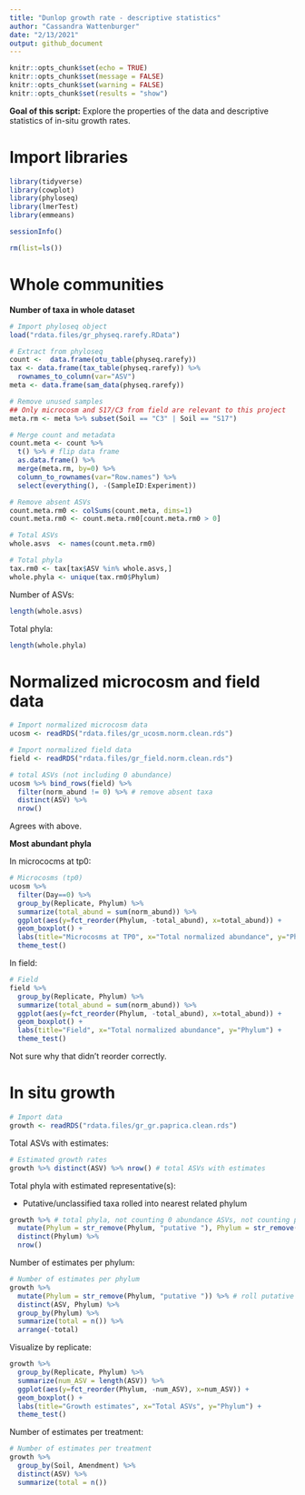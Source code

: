```yaml
---
title: "Dunlop growth rate - descriptive statistics"
author: "Cassandra Wattenburger"
date: "2/13/2021"
output: github_document
---
```


```r
knitr::opts_chunk$set(echo = TRUE)
knitr::opts_chunk$set(message = FALSE)
knitr::opts_chunk$set(warning = FALSE)
knitr::opts_chunk$set(results = "show")
```

**Goal of this script:** Explore the properties of the data and descriptive statistics of in-situ growth rates.

# Import libraries

```r
library(tidyverse)
library(cowplot)
library(phyloseq)
library(lmerTest)
library(emmeans)

sessionInfo()

rm(list=ls())
```

# Whole communities

**Number of taxa in whole dataset**

```r
# Import phyloseq object
load("rdata.files/gr_physeq.rarefy.RData")

# Extract from phyloseq
count <-  data.frame(otu_table(physeq.rarefy))
tax <- data.frame(tax_table(physeq.rarefy)) %>%
  rownames_to_column(var="ASV")
meta <- data.frame(sam_data(physeq.rarefy))

# Remove unused samples
## Only microcosm and S17/C3 from field are relevant to this project
meta.rm <- meta %>% subset(Soil == "C3" | Soil == "S17")

# Merge count and metadata
count.meta <- count %>%
  t() %>% # flip data frame
  as.data.frame() %>%
  merge(meta.rm, by=0) %>%
  column_to_rownames(var="Row.names") %>%
  select(everything(), -(SampleID:Experiment))

# Remove absent ASVs
count.meta.rm0 <- colSums(count.meta, dims=1)
count.meta.rm0 <- count.meta.rm0[count.meta.rm0 > 0]

# Total ASVs
whole.asvs  <- names(count.meta.rm0)

# Total phyla
tax.rm0 <- tax[tax$ASV %in% whole.asvs,]
whole.phyla <- unique(tax.rm0$Phylum)
```

Number of ASVs:

```r
length(whole.asvs)
```

Total phyla:

```r
length(whole.phyla)
```

# Normalized microcosm and field data

```r
# Import normalized microcosm data
ucosm <- readRDS("rdata.files/gr_ucosm.norm.clean.rds")

# Import normalized field data
field <- readRDS("rdata.files/gr_field.norm.clean.rds")

# total ASVs (not including 0 abundance)
ucosm %>% bind_rows(field) %>% 
  filter(norm_abund != 0) %>% # remove absent taxa
  distinct(ASV) %>% 
  nrow() 
```

Agrees with above.


**Most abundant phyla**

In micrococms at tp0:

```r
# Microcosms (tp0)
ucosm %>% 
  filter(Day==0) %>%
  group_by(Replicate, Phylum) %>% 
  summarize(total_abund = sum(norm_abund)) %>%
  ggplot(aes(y=fct_reorder(Phylum, -total_abund), x=total_abund)) +
  geom_boxplot() +
  labs(title="Microcosms at TP0", x="Total normalized abundance", y="Phylum") +
  theme_test()
```

In field:

```r
# Field
field %>% 
  group_by(Replicate, Phylum) %>% 
  summarize(total_abund = sum(norm_abund)) %>%
  ggplot(aes(y=fct_reorder(Phylum, -total_abund), x=total_abund)) +
  geom_boxplot() +
  labs(title="Field", x="Total normalized abundance", y="Phylum") +
  theme_test()
```

Not sure why that didn't reorder correctly.


# In situ growth

```r
# Import data
growth <- readRDS("rdata.files/gr_gr.paprica.clean.rds")
```

Total ASVs with estimates:

```r
# Estimated growth rates
growth %>% distinct(ASV) %>% nrow() # total ASVs with estimates
```

Total phyla with estimated representative(s):

* Putative/unclassified taxa rolled into nearest related phylum

```r
growth %>% # total phyla, not counting 0 abundance ASVs, not counting putative/unclassified
  mutate(Phylum = str_remove(Phylum, "putative "), Phylum = str_remove(Phylum, "unclassified ")) %>% 
  distinct(Phylum) %>% 
  nrow()
```

Number of estimates per phylum:

```r
# Number of estimates per phylum
growth %>% 
  mutate(Phylum = str_remove(Phylum, "putative ")) %>% # roll putative into the phylum
  distinct(ASV, Phylum) %>%
  group_by(Phylum) %>%
  summarize(total = n()) %>%
  arrange(-total)
```

Visualize by replicate:

```r
growth %>% 
  group_by(Replicate, Phylum) %>%
  summarize(num_ASV = length(ASV)) %>%
  ggplot(aes(y=fct_reorder(Phylum, -num_ASV), x=num_ASV)) +
  geom_boxplot() +
  labs(title="Growth estimates", x="Total ASVs", y="Phylum") +
  theme_test()
```

Number of estimates per treatment:

```r
# Number of estimates per treatment
growth %>%
  group_by(Soil, Amendment) %>%
  distinct(ASV) %>%
  summarize(total = n())
```





